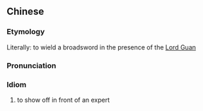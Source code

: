 {{also|关公面前耍大刀}}
==Chinese==
{{zh-forms|s=关公面前耍大刀|type=2212}}

===Etymology===
Literally: to wield a broadsword in the presence of the [[w:Guan Yu|Lord Guan]]

===Pronunciation===
{{zh-pron
|m=Guāngōng miànqián shuǎ dàdāo
|cat=id
}}

===Idiom===
{{zh-idiom}}

# to show off in front of an expert
